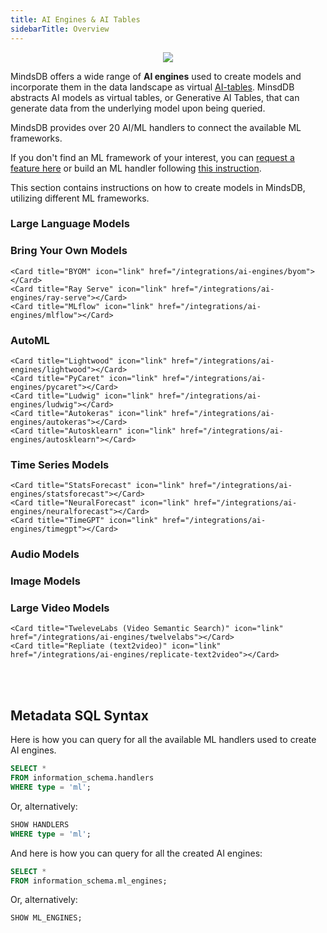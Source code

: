 ```yaml
---
title: AI Engines & AI Tables
sidebarTitle: Overview
---
```


<p align="center">
  <img src="https://docs.google.com/drawings/d/e/2PACX-1vQDXTuCWl8IxTEO-2ntjN17B5XtCtJDJ_d_PDCeX0ch0GBzSJfuJmefGuM_FEyGOwlgrxnNSzmLaYGO/pub?w=951&h=460"/>
</p>  

MindsDB offers a wide range of <strong>AI engines</strong> used to create models and incorporate them in the data landscape as virtual [AI-tables](/generative-ai-tables). MinsdDB abstracts AI models as virtual tables, or Generative AI Tables, that can generate data from the underlying model upon being queried.

<Tip>
MindsDB provides over 20 AI/ML handlers to connect the available ML frameworks.

If you don't find an ML framework of your interest, you can [request a feature here](https://github.com/mindsdb/mindsdb/issues/new?assignees=&labels=enhancement&projects=&template=feature_request_v2.yaml) or build an ML handler following [this instruction](/contribute/ml-handlers).
</Tip>

This section contains instructions on how to create models in MindsDB, utilizing different ML frameworks.

### Large Language Models

<CardGroup cols={4}>
    <Card title="Ollama" icon="link" href="/integrations/ai-engines/ollama"></Card>
    <Card title="Anyscale Endpoints" icon="link" href="/integrations/ai-engines/anyscale"></Card>
    <Card title="ReplicateLLM" icon="link" href="/integrations/ai-engines/replicate-llm"></Card>
    <Card title="Vertex AI (Google)" icon="link" href="/integrations/ai-engines/vertex"></Card>
    <Card title="Anthropic" icon="link" href="/integrations/ai-engines/anthropic"></Card>
    <Card title="Cohere" icon="link" href="/integrations/ai-engines/cohere"></Card>
    <Card title="OpenAI" icon="link" href="/integrations/ai-engines/openai"></Card>
    <Card title="Hugging Face" icon="link" href="/integrations/ai-engines/huggingface"></Card>
    <Card title="LangChain" icon="link" href="/integrations/ai-engines/langchain"></Card>
    <Card title="LlamaIndex" icon="link" href="/integrations/ai-engines/llamaindex"></Card>
    <Card title="MonkeyLearn" icon="link" href="/integrations/ai-engines/monkeylearn"></Card>
    <Card title="RAG" icon="link" href="/integrations/ai-engines/rag"></Card>
    
</CardGroup>

### Bring Your Own Models

<CardGroup cols={4}>

    <Card title="BYOM" icon="link" href="/integrations/ai-engines/byom"></Card>
    <Card title="Ray Serve" icon="link" href="/integrations/ai-engines/ray-serve"></Card>
    <Card title="MLflow" icon="link" href="/integrations/ai-engines/mlflow"></Card>

</CardGroup>

### AutoML

<CardGroup cols={4}>

    <Card title="Lightwood" icon="link" href="/integrations/ai-engines/lightwood"></Card>
    <Card title="PyCaret" icon="link" href="/integrations/ai-engines/pycaret"></Card>
    <Card title="Ludwig" icon="link" href="/integrations/ai-engines/ludwig"></Card>
    <Card title="Autokeras" icon="link" href="/integrations/ai-engines/autokeras"></Card>
    <Card title="Autosklearn" icon="link" href="/integrations/ai-engines/autosklearn"></Card>

</CardGroup>

### Time Series Models

<CardGroup cols={4}>

    <Card title="StatsForecast" icon="link" href="/integrations/ai-engines/statsforecast"></Card>
    <Card title="NeuralForecast" icon="link" href="/integrations/ai-engines/neuralforecast"></Card>
    <Card title="TimeGPT" icon="link" href="/integrations/ai-engines/timegpt"></Card>

</CardGroup>

### Audio Models

<CardGroup cols={4}>
    <Card title="Replicate (Audio)" icon="link" href="/integrations/ai-engines/replicate-audio"></Card>
</CardGroup>

### Image Models

<CardGroup cols={4}>
    <Card title="Replicate (Text2Img)" icon="link" href="/integrations/ai-engines/replicate-text2img"></Card>
    <Card title="Replicate (Img2Text)" icon="link" href="/integrations/ai-engines/replicate-img2txt"></Card>
</CardGroup>

### Large Video Models

<CardGroup cols={4}>

    <Card title="TweleveLabs (Video Semantic Search)" icon="link" href="/integrations/ai-engines/twelvelabs"></Card>
    <Card title="Repliate (text2video)" icon="link" href="/integrations/ai-engines/replicate-text2video"></Card>
</CardGroup>

<br></br>

## Metadata SQL Syntax

<Info>
Here is how you can query for all the available ML handlers used to create AI engines.

  ```sql
  SELECT *
  FROM information_schema.handlers
  WHERE type = 'ml';
  ```

  Or, alternatively:

  ```sql
  SHOW HANDLERS
  WHERE type = 'ml';
  ```

And here is how you can query for all the created AI engines:

  ```sql
  SELECT *
  FROM information_schema.ml_engines;
  ```

  Or, alternatively:

  ```sql
  SHOW ML_ENGINES;
  ```
</Info>

